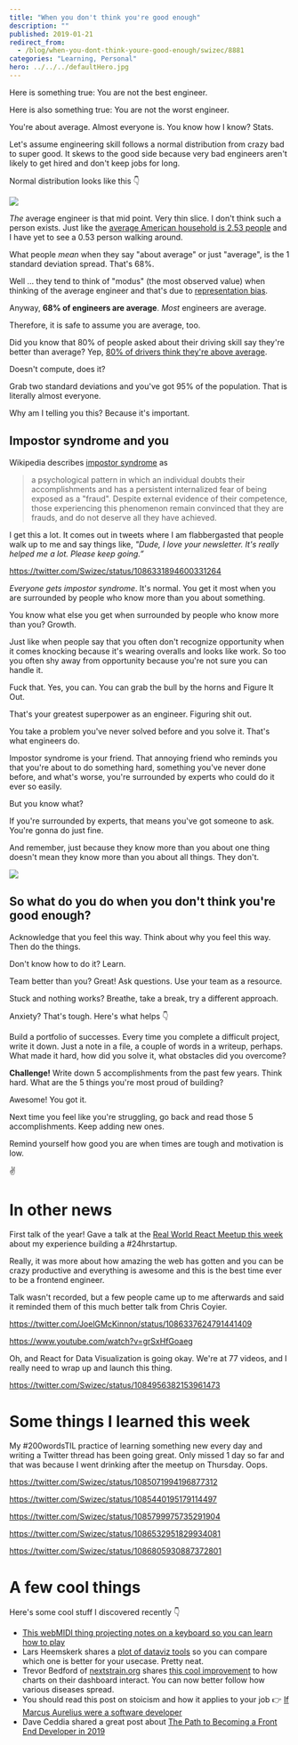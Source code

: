 ```yaml
---
title: "When you don't think you're good enough"
description: ""
published: 2019-01-21
redirect_from:
  - /blog/when-you-dont-think-youre-good-enough/swizec/8881
categories: "Learning, Personal"
hero: ../../../defaultHero.jpg
---
```


Here is something true: You are not the best engineer.

Here is also something true: You are not the worst engineer.

You're about average. Almost everyone is. You know how I know? Stats.

Let's assume engineering skill follows a normal distribution from crazy bad to super good. It skews to the good side because very bad engineers aren't likely to get hired and don't keep jobs for long.

Normal distribution looks like this 👇

![](https://upload.wikimedia.org/wikipedia/commons/a/a9/Empirical_Rule.PNG)

_The_ average engineer is that mid point. Very thin slice. I don't think such a person exists. Just like the [average American household is 2.53 people](https://www.statista.com/statistics/183648/average-size-of-households-in-the-us/) and I have yet to see a 0.53 person walking around.

What people _mean_ when they say "about average" or just "average", is the 1 standard deviation spread. That's 68%.

Well … they tend to think of "modus" (the most observed value) when thinking of the average engineer and that's due to [representation bias](https://en.wikipedia.org/wiki/Representativeness_heuristic).

Anyway, **68% of engineers are average**. _Most_ engineers are average.

Therefore, it is safe to assume you are average, too.

Did you know that 80% of people asked about their driving skill say they're better than average? Yep, [80% of drivers think they're above average](https://www.ncbi.nlm.nih.gov/pubmed/3730094).

Doesn't compute, does it?

Grab two standard deviations and you've got 95% of the population. That is literally almost everyone.

Why am I telling you this? Because it's important.

## Impostor syndrome and you

Wikipedia describes [impostor syndrome](https://en.wikipedia.org/wiki/Impostor_syndrome) as

> a psychological pattern in which an individual doubts their accomplishments and has a persistent internalized fear of being exposed as a "fraud". Despite external evidence of their competence, those experiencing this phenomenon remain convinced that they are frauds, and do not deserve all they have achieved.

I get this a lot. It comes out in tweets where I am flabbergasted that people walk up to me and say things like, _"Dude, I love your newsletter. It's really helped me a lot. Please keep going.”_

https://twitter.com/Swizec/status/1086331894600331264

_Everyone gets impostor syndrome_. It's normal. You get it most when you are surrounded by people who know more than you about something.

You know what else you get when surrounded by people who know more than you? Growth.

Just like when people say that you often don't recognize opportunity when it comes knocking because it's wearing overalls and looks like work. So too you often shy away from opportunity because you're not sure you can handle it.

Fuck that. Yes, you can. You can grab the bull by the horns and Figure It Out.

That's your greatest superpower as an engineer. Figuring shit out.

You take a problem you've never solved before and you solve it. That's what engineers do.

Impostor syndrome is your friend. That annoying friend who reminds you that you're about to do something hard, something you've never done before, and what's worse, you're surrounded by experts who could do it ever so easily.

But you know what?

If you're surrounded by experts, that means you've got someone to ask. You're gonna do just fine.

And remember, just because they know more than you about one thing doesn't mean they know more than you about all things. They don't.

![](http://www.ac4d.com/b/wp-content/uploads/2018/11/What-I-know_1920x1080-1-1024x577.jpg)

## So what do you do when you don't think you're good enough?

Acknowledge that you feel this way. Think about why you feel this way. Then do the things.

Don't know how to do it? Learn.

Team better than you? Great! Ask questions. Use your team as a resource.

Stuck and nothing works? Breathe, take a break, try a different approach.

Anxiety? That's tough. Here's what helps 👇

Build a portfolio of successes. Every time you complete a difficult project, write it down. Just a note in a file, a couple of words in a writeup, perhaps. What made it hard, how did you solve it, what obstacles did you overcome?

**Challenge!** Write down 5 accomplishments from the past few years. Think hard. What are the 5 things you're most proud of building?

Awesome! You got it.

Next time you feel like you're struggling, go back and read those 5 accomplishments. Keep adding new ones.

Remind yourself how good you are when times are tough and motivation is low.

✌️

# In other news

First talk of the year! Gave a talk at the [Real World React Meetup this week](https://www.meetup.com/Real-World-React/events/256448268/) about my experience building a #24hrstartup.

Really, it was more about how amazing the web has gotten and you can be crazy productive and everything is awesome and this is the best time ever to be a frontend engineer.

Talk wasn't recorded, but a few people came up to me afterwards and said it reminded them of this much better talk from Chris Coyier.

https://twitter.com/JoelGMcKinnon/status/1086337624791441409

https://www.youtube.com/watch?v=grSxHfGoaeg

Oh, and React for Data Visualization is going okay. We're at 77 videos, and I really need to wrap up and launch this thing.

https://twitter.com/Swizec/status/1084956382153961473

# Some things I learned this week

My #200wordsTIL practice of learning something new every day and writing a Twitter thread has been going great. Only missed 1 day so far and that was because I went drinking after the meetup on Thursday. Oops.

https://twitter.com/Swizec/status/1085071994196877312

https://twitter.com/Swizec/status/1085440195179114497

https://twitter.com/Swizec/status/1085799975735291904

https://twitter.com/Swizec/status/1086532951829934081

https://twitter.com/Swizec/status/1086805930887372801

# A few cool things

Here's some cool stuff I discovered recently 👇

- [This webMIDI thing projecting notes on a keyboard so you can learn how to play](https://twitter.com/asutherland/status/1086488060664131589)
- Lars Heemskerk shares a [plot of dataviz tools](https://twitter.com/larsheemskerk/status/1085046655290753025) so you can compare which one is better for your usecase. Pretty neat.
- Trevor Bedford of [nextstrain.org](https://nextstrain.org) shares [this cool improvement](https://twitter.com/trvrb/status/844289196940410881) to how charts on their dashboard interact. You can now better follow how various diseases spread.
- You should read this post on stoicism and how it applies to your job 👉 [If Marcus Aurelius were a software developer](https://codeandtechno.com/posts/stoicism-for-developers/)
- Dave Ceddia shared a great post about [The Path to Becoming a Front End Developer in 2019](https://daveceddia.com/path-to-frontend-developer-2019/)
